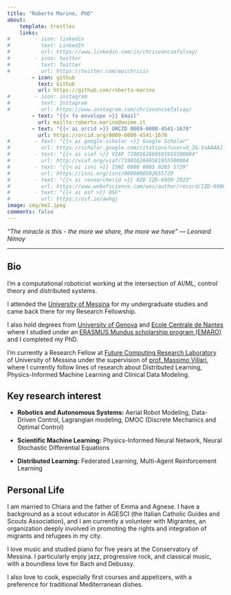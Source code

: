 ```yaml
---
title: "Roberto Marino, PhD"
about:
    template: trestles
    links:
#        - icon: linkedin
#          text: LinkedIn
#          url: https://www.linkedin.com/in/chrisvoncsefalvay/
#        - icon: twitter
#          text: Twitter
#          url: https://twitter.com/epichrisis
        - icon: github
          text: Github
          url: https://github.com/roberto-marino
#        - icon: instagram
#          text: Instagram
#          url: https://www.instagram.com/chrisvoncsefalvay/
        - text: "{{< fa envelope >}} Email"
          url: mailto:roberto.marino@unime.it
        - text: "{{< ai orcid >}} ORCID 0009-0008-4541-1678"
          url: https://orcid.org/0009-0008-4541-1678
#        - text: "{{< ai google-scholar >}} Google Scholar"
#          url: https://scholar.google.com/citations?user=X_2G-VsAAAAJ
#        - text: "{{< ai viaf >}} VIAF 7190162669581955500004"
#          url: http://viaf.org/viaf/7190162669581955500004
#        - text: "{{< ai isni >}} ISNI 0000 0005 0265 5729"
#          url: https://isni.org/isni/0000000502655729
#        - text: "{{< ai researcherid >}} RID IZD-6900-2023"
#          url: https://www.webofscience.com/wos/author/record/IZD-6900-2023
#        - text: "{{< ai osf >}} OSF"
#          url: https://osf.io/awhgj
image: img/me2.jpeg
comments: false
---
```


*"The miracle is this - the more we share, the more we have" ― Leonard Nimoy*

---

## Bio

I'm a computational roboticist working at the intersection of AI/ML, control theory and distributed systems.

I attended the [University of Messina](https://www.unime.it) for my undergraduate studies and came back there for my Research Fellowship.

I also hold degrees from [University of Genova](https://www.unige.it) and [Ecole Centrale de Nantes](https://www.ec-nantes.fr) where I studied under an [ERASMUS Mundus scholarship program (EMARO)](https://master-emaro.ec-nantes.fr/) and I completed my PhD.

I'm currently a Research Fellow at [Future Computing Research Laboratory](https://fcrlab.unime.it) of University of Messina under the supervision of [prof. Massimo Villari](https://scholar.google.com/citations?user=LogifUkAAAAJ&hl=it&oi=ao), where I currently follow lines of research about Distributed Learning, Physics-Informed Machine Learning and Clinical Data Modeling.


## Key research interest

* **Robotics and Autonomous Systems:** Aerial Robot Modeling, Data-Driven Control, Lagrangian modeling, DMOC (Discrete Mechanics and Optimal Control)

* **Scientific Machine Learning:** Physics-Informed Neural Network, Neural Stochastic Differential Equations

* **Distributed Learning:** Federated Learning, Multi-Agent Reinforcement Learning


## Personal Life

I am married to Chiara and the father of Emma and Agnese. I have a background as a scout educator in AGESCI (the Italian Catholic Guides and Scouts Association), and I am currently a volunteer with Migrantes, an organization deeply involved in promoting the rights and integration of migrants and refugees in my city.

I love music and studied piano for five years at the Conservatory of Messina. I particularly enjoy jazz, progressive rock, and classical music, with a boundless love for Bach and Debussy.

I also love to cook, especially first courses and appetizers, with a preference for traditional Mediterranean dishes.



